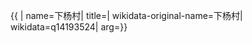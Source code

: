 {{ {{{1|PRC admin/showdata}}}|
name=下杨村|
title=|
wikidata-original-name=下杨村|
wikidata=q14193524|
arg={{{arg|}}}}}